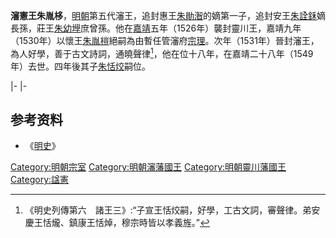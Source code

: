 '''瀋憲王朱胤栘'''{{BD|1501年||1549年|catIdx=Z朱}}，[[明朝|明朝]]第五代瀋王，追封惠王[[朱勛潪|朱勛潪]]的嫡第一子，追封安王[[朱詮鉌|朱詮鉌]]嫡長孫，莊王[[朱幼㙾|朱幼㙾]]庶曾孫。他在[[嘉靖|嘉靖]]五年（1526年）襲封靈川王，嘉靖九年（1530年）以懷王[[朱胤榿|朱胤榿]]絕嗣為由暫任管瀋府[[宗理|宗理]]。次年（1531年）晉封瀋王，為人好學，善于古文詩詞，通曉聲律<ref>《明史列傳第六　諸王三》:“子宣王恬烄嗣，好學，工古文詞，審聲律。弟安慶王恬爖、鎮康王恬焯，穆宗時皆以孝義旌。”</ref>，他在位十八年，在嘉靖二十八年（1549年）去世。四年後其子[[朱恬烄|朱恬烄]]嗣位。

{{s-start}}
{{s-before|父恭裕王[[朱勛潪|朱勛潪]]}}
{{s-ttl|title=[[明朝藩王列表_(瀋王系)#靈川國|明靈川國國王]]|years=1526年—1531年}}
{{s-none|無|襲封瀋藩國，封國廢除}}
|-
{{s-before|堂兄懷王[[朱胤榿|朱胤榿]]}}
{{s-ttl|title=[[明朝藩王列表_(瀋王系)|明瀋國宗理]]|years=1530年－1531年}}
{{s-none|無|瀋國回歸瀋王管理，職位廢除}}
|-
{{s-before|伯祖父恭王[[朱詮鉦|朱詮鉦]]}}
{{s-ttl|title=[[明朝藩王列表_(瀋王系)|明瀋國國王]]|years=1531年－1549年}}
{{s-after|子宣王[[朱恬烄|朱恬烄]]}}
{{end}}

==参考资料==
*《[[明史|明史]]》

[[Category:明朝宗室|Category:明朝宗室]]
[[Category:明朝瀋藩國王|Category:明朝瀋藩國王]]
[[Category:明朝靈川藩國王|Category:明朝靈川藩國王]]
[[Category:諡憲|Category:諡憲]]